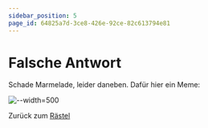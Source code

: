```yaml
---
sidebar_position: 5
page_id: 64825a7d-3ce8-426e-92ce-82c613794e81
---
```


# Falsche Antwort

Schade Marmelade, leider daneben. Dafür hier ein Meme:

![--width=500](./images/Bildschirmfoto%202025-03-31%20um%2015.35.44.jpeg.png)

Zurück zum [Rästel](https://mint-26e.gbsl.website/fkqzke)
